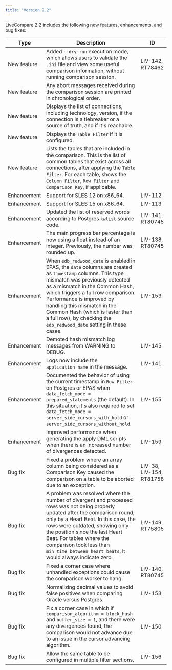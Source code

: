 ```yaml
---
title: "Version 2.2"
---
```


LiveCompare 2.2 includes the following new features, enhancements, and bug fixes:

| Type           | Description                                                                                                                                                                            | ID |
| -------------- | -------------------------------------------------------------------------------------------------------------------------------------------------------------------------------------- | -- |
| New feature    | Added `--dry-run` execution mode, which allows users to validate the `.ini` file and view some useful comparison information, without running comparison session. | LIV-142, RT78462 |
| New feature    | Any abort messages received during the comparison session are printed in chronological order. | |
| New feature    | Displays the list of connections, including technology, version, if the connection is a tiebreaker or a source of truth, and if it's reachable. | |
| New feature    | Displays the `Table Filter` if it is configured. | |
| New feature    | Lists the tables that are included in the comparison. This is the list of common tables that exist across all connections, after applying the `Table Filter`. For each table, shows the `Column Filter`, `Row Filter` and `Comparison Key`, if applicable. | |
| Enhancement    | Support for SLES 12 on x86_64. | LIV-112 |
| Enhancement    | Support for SLES 15 on x86_64. | LIV-113 |
| Enhancement    | Updated the list of reserved words according to Postgres `kwlist` source code. | LIV-141, RT80745 |
| Enhancement    | The main progress bar percentage is now using a float instead of an integer. Previously, the number was rounded up. | LIV-138, RT80745 |
| Enhancement    | When `edb_redwood_date` is enabled in EPAS, the `date` columns are created as `timestamp` columns. This type mismatch was previously detected as a mismatch in the Common Hash, which triggers a full row comparison. Performance is improved by handling this mismatch in the Common Hash (which is faster than a full row), by checking the `edb_redwood_date` setting in these cases. | LIV-153 |
| Enhancement    | Demoted hash mismatch log messages from WARNING to DEBUG. | LIV-145 |
| Enhancement    | Logs now include the `application_name` in the message. | LIV-141 |
| Enhancement    | Documented the behavior of using the current timestamp in `Row Filter` on Postgres or EPAS when `data_fetch_mode = prepared_statements` (the default). In this situation, it's also required to set `data_fetch_mode = server_side_cursors_with_hold` or `server_side_cursors_without_hold`. | LIV-155 |
| Enhancement    | Improved performance when generating the apply DML scripts when there is an increased number of divergences detected. | LIV-159 |
| Bug fix        | Fixed a problem where an array column being considered as a Comparison Key caused the comparison on a table to be aborted due to an exception. | LIV-38, LIV-154, RT81758 |
| Bug fix        | A problem was resolved where the number of divergent and processed rows was not being properly updated after the comparison round, only by a Heart Beat. In this case, the rows were outdated, showing only the position since the last Heart Beat. For tables where the comparison took less than `min_time_between_heart_beats`, it would always indicate zero. | LIV-149, RT75805 |
| Bug fix        | Fixed a corner case where unhandled exceptions could cause the comparison worker to hang. | LIV-140, RT80745 |
| Bug fix        | Normalizing decimal values to avoid false positives when comparing Oracle versus Postgres. | LIV-153 |
| Bug fix        | Fix a corner case in which if `comparison_algorithm = block_hash` and `buffer_size = 1`, and there were any divergences found, the comparison would not advance due to an issue in the cursor advancing algorithm. | LIV-150 |
| Bug fix        | Allow the same table to be configured in multiple filter sections. | LIV-156 |
